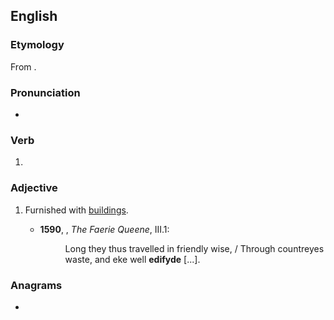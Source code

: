 ==English==

===Etymology===
From {{suffix|en|edify|ed}}.

===Pronunciation===
* {{IPA|en|/ˈɛdɪfaɪd/}}

===Verb===
{{head|en|verb form}}

# {{en-past of|edify}}

===Adjective===
{{en-adj}}

# {{lb|en|obsolete}} Furnished with [[building]]s.
#* '''1590''', {{w|Edmund Spenser}}, ''The Faerie Queene'', III.1:
#*: Long they thus travelled in friendly wise, / Through countreyes waste, and eke well '''edifyde''' [...].

===Anagrams===
* {{anagrams|en|a=ddeefii|deified}}